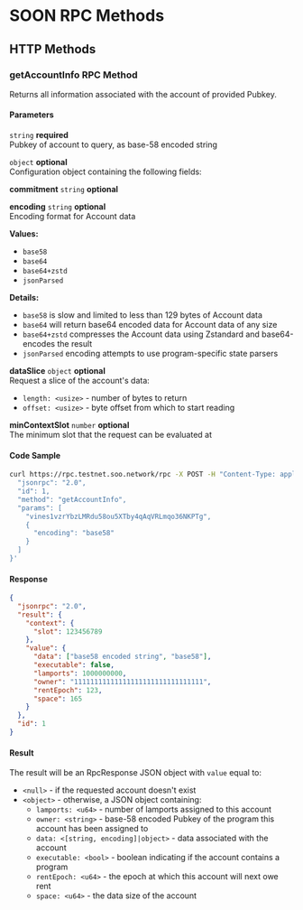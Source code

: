 # SOON RPC Methods

## HTTP Methods

### getAccountInfo RPC Method
Returns all information associated with the account of provided Pubkey.

<div className="grid grid-cols-2 gap-1 mt-2">
<div className="col-span-1">

#### Parameters
`string` **required**  
Pubkey of account to query, as base-58 encoded string

`object` **optional**  
Configuration object containing the following fields:

**commitment** `string` **optional**

**encoding** `string` **optional**  
Encoding format for Account data

**Values:**
- `base58`
- `base64`
- `base64+zstd`
- `jsonParsed`

**Details:**
- `base58` is slow and limited to less than 129 bytes of Account data
- `base64` will return base64 encoded data for Account data of any size
- `base64+zstd` compresses the Account data using Zstandard and base64-encodes the result
- `jsonParsed` encoding attempts to use program-specific state parsers

**dataSlice** `object` **optional**  
Request a slice of the account's data:
- `length: <usize>` - number of bytes to return
- `offset: <usize>` - byte offset from which to start reading

**minContextSlot** `number` **optional**  
The minimum slot that the request can be evaluated at

</div>
<div className="col-span-1">

#### Code Sample
```bash
curl https://rpc.testnet.soo.network/rpc -X POST -H "Content-Type: application/json" -d '{
  "jsonrpc": "2.0",
  "id": 1,
  "method": "getAccountInfo",
  "params": [
    "vines1vzrYbzLMRdu58ou5XTby4qAqVRLmqo36NKPTg",
    {
      "encoding": "base58"
    }
  ]
}'
```

#### Response
```json
{
  "jsonrpc": "2.0",
  "result": {
    "context": {
      "slot": 123456789
    },
    "value": {
      "data": ["base58 encoded string", "base58"],
      "executable": false,
      "lamports": 1000000000,
      "owner": "11111111111111111111111111111111",
      "rentEpoch": 123,
      "space": 165
    }
  },
  "id": 1
}
```
</div>
</div>

#### Result
The result will be an RpcResponse JSON object with `value` equal to:
- `<null>` - if the requested account doesn't exist
- `<object>` - otherwise, a JSON object containing:
  - `lamports: <u64>` - number of lamports assigned to this account
  - `owner: <string>` - base-58 encoded Pubkey of the program this account has been assigned to
  - `data: <[string, encoding]|object>` - data associated with the account
  - `executable: <bool>` - boolean indicating if the account contains a program
  - `rentEpoch: <u64>` - the epoch at which this account will next owe rent
  - `space: <u64>` - the data size of the account